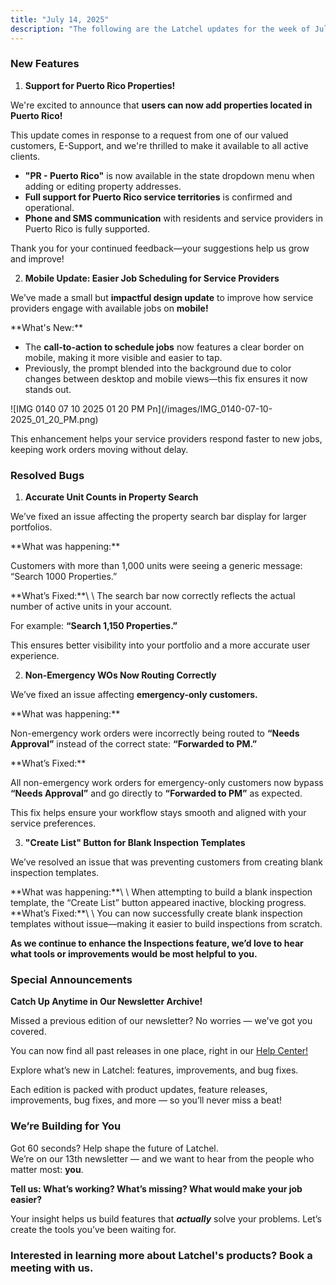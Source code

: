```yaml
---
title: "July 14, 2025"
description: "The following are the Latchel updates for the week of July 14, 2025."
---
```


### **New Features**

1. **Support for Puerto Rico Properties\!**

We're excited to announce that **users can now add properties located in Puerto Rico\!**

This update comes in response to a request from one of our valued customers, E-Support, and we're thrilled to make it available to all active clients.

- **"PR - Puerto Rico"** is now available in the state dropdown menu when adding or editing property addresses.
- **Full support for Puerto Rico service territories** is confirmed and operational.
- **Phone and SMS communication** with residents and service providers in Puerto Rico is fully supported.

Thank you for your continued feedback—your suggestions help us grow and improve\!

2. **Mobile Update: Easier Job Scheduling for Service Providers**

We’ve made a small but **impactful design update** to improve how service providers engage with available jobs on **mobile\!**

<Check>
  **What's New:**

  - The **call-to-action to schedule jobs** now features a clear border on mobile, making it more visible and easier to tap.
  - Previously, the prompt blended into the background due to color changes between desktop and mobile views—this fix ensures it now stands out.
</Check>

<Frame>
  ![IMG 0140 07 10 2025 01 20 PM Pn](/images/IMG_0140-07-10-2025_01_20_PM.png)
</Frame>

This enhancement helps your service providers respond faster to new jobs, keeping work orders moving without delay.

### **Resolved Bugs**

1. **Accurate Unit Counts in Property Search**

We’ve fixed an issue affecting the property search bar display for larger portfolios.

<Warning>
  **What was happening:**

  Customers with more than 1,000 units were seeing a generic message: “Search 1000 Properties.”
</Warning>

<Check>
  **What’s Fixed:**\
  \
  The search bar now correctly reflects the actual number of active units in your account.

  For example: **“Search 1,150 Properties.”**
</Check>

This ensures better visibility into your portfolio and a more accurate user experience.

2. **Non-Emergency WOs Now Routing Correctly**

We’ve fixed an issue affecting **emergency-only customers.**

<Warning>
  **What was happening:**

  Non-emergency work orders were incorrectly being routed to **“Needs Approval”** instead of the correct state: **“Forwarded to PM.”**
</Warning>

<Check>
  **What’s Fixed:**

  All non-emergency work orders for emergency-only customers now bypass **“Needs Approval”** and go directly to **“Forwarded to PM”** as expected.
</Check>

This fix helps ensure your workflow stays smooth and aligned with your service preferences.

3. **"Create List" Button for Blank Inspection Templates**

We’ve resolved an issue that was preventing customers from creating blank inspection templates.

<Warning>
  **What was happening:**\
  \
  When attempting to build a blank inspection template, the “Create List” button appeared inactive, blocking progress.
</Warning>

<Check>
  **What’s Fixed:**\
  \
  You can now successfully create blank inspection templates without issue—making it easier to build inspections from scratch.
</Check>

**As we continue to enhance the Inspections feature, we’d love to hear what tools or improvements would be most helpful to you.**

<CardGroup cols={2}>
  <Card title="Keep the feedback coming!" icon="file-pen" iconType="duotone" horizontal href="https://latchel.typeform.com/to/abp89QsS">
    
  </Card>
</CardGroup>

### **Special Announcements**

**Catch Up Anytime in Our Newsletter Archive\!**

Missed a previous edition of our newsletter? No worries — we've got you covered.

You can now find all past releases in one place, right in our [Help Center\!](https://help.latchel.com/home)

<Card title="Product Updates" icon="newspaper" iconType="duotone" href="/s/topic/0TO5e000000h9wsGAA/latchel-newsletter">
  Explore what’s new in Latchel: features, improvements, and bug fixes.
</Card>

Each edition is packed with product updates, feature releases, improvements, bug fixes, and more — so you’ll never miss a beat\!

### **We’re Building for You**

Got 60 seconds? Help shape the future of Latchel.\
We’re on our 13th newsletter — and we want to hear from the people who matter most: **you**.

**Tell us: What’s working? What’s missing? What would make your job easier?**

<CardGroup cols={2}>
  <Card title="Share your feedback here — it’s quick and impactful." icon="message-pen" iconType="duotone" color="#ff9b8a" horizontal href="https://forms.gle/fndzwWLczhkWjBQc8">
    
  </Card>
</CardGroup>

Your insight helps us build features that **_actually_** solve your problems. Let’s create the tools you’ve been waiting for.

### **Interested in learning more about Latchel's products? Book a meeting with us.**

<CardGroup cols={2}>
  <Card title="Get a Demo" icon="comments-question-check" iconType="duotone" color="#ff9b8a" horizontal href="https://latchel.com/demo-request-releases/">
    
  </Card>
</CardGroup>